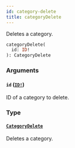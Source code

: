 ```yaml
---
id: category-delete
title: categoryDelete
---
```


Deletes a category.

```graphql
categoryDelete(
  id: ID!
): CategoryDelete

```

### Arguments

#### `id` ([`ID!`](/developer/api-reference/scalars/id.mdx))

ID of a category to delete.

### Type

#### [`CategoryDelete`](/developer/api-reference/objects/category-delete.mdx)

Deletes a category.
